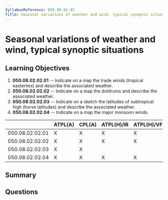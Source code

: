 ```yaml
---
SyllabusReference: 050.08.02.02
Title: Seasonal variations of weather and wind, typical synoptic situations
---
```


# Seasonal variations of weather and wind, typical synoptic situations

## Learning Objectives

1. **050.08.02.02.01** -- Indicate on a map the trade winds (tropical easterlies)
   and describe the associated weather.
2. **050.08.02.02.02** -- Indicate on a map the doldrums and describe the
   associated weather.
3. **050.08.02.02.03** -- Indicate on a sketch the latitudes of subtropical high
   (horse latitudes) and describe the associated weather.
4. **050.08.02.02.04** -- Indicate on a map the major monsoon winds.

|                 | ATPL(A) | CPL(A) | ATPL(H)/IR | ATPL(H)/VFR | CPL(H) | IR  | CBIR(A) |
| --------------- | ------- | ------ | ---------- | ----------- | ------ | --- | ------- |
| 050.08.02.02.01 | X       | X      | X          | X           | X      |     |         |
| 050.08.02.02.02 | X       | X      | X          | X           | X      |     |         |
| 050.08.02.02.03 | X       | X      |            |             |        |     |         |
| 050.08.02.02.04 | X       | X      | X          | X           | X      |     |         |

## Summary

## Questions
